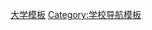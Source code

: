 {{template category
|type  = navbox
|topic = 
}}

[[Category:大学模板|]]
[[Category:学校导航模板|Category:学校导航模板]]